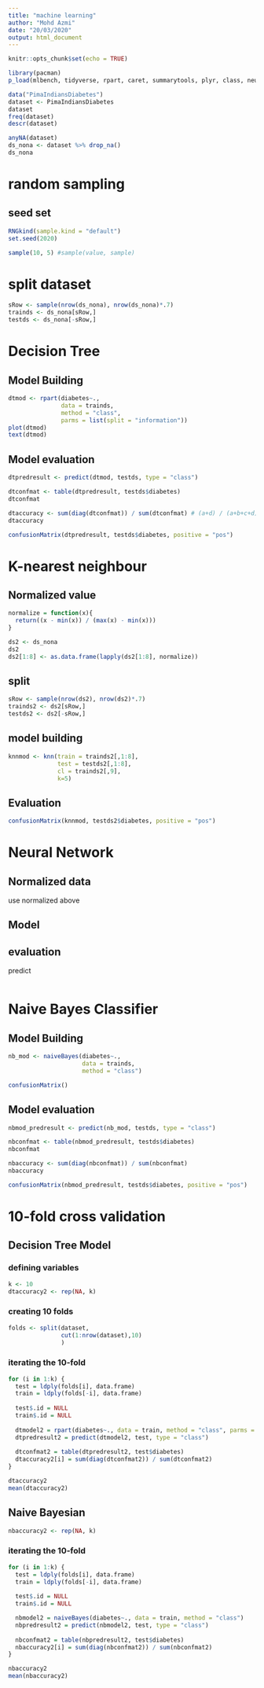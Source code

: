 ```yaml
---
title: "machine learning"
author: "Mohd Azmi"
date: "20/03/2020"
output: html_document
---
```


```r
knitr::opts_chunk$set(echo = TRUE)
```

```r
library(pacman)
p_load(mlbench, tidyverse, rpart, caret, summarytools, plyr, class, neuralnet)
```

```r
data("PimaIndiansDiabetes")
dataset <- PimaIndiansDiabetes
dataset
freq(dataset)
descr(dataset)
```

```r
anyNA(dataset)
ds_nona <- dataset %>% drop_na()
ds_nona
```

# random sampling

## seed set

```r
RNGkind(sample.kind = "default")
set.seed(2020)
```


```r
sample(10, 5) #sample(value, sample)
```

# split dataset

```r
sRow <- sample(nrow(ds_nona), nrow(ds_nona)*.7)
trainds <- ds_nona[sRow,]
testds <- ds_nona[-sRow,]
```

# Decision Tree

## Model Building

```r
dtmod <- rpart(diabetes~.,
               data = trainds,
               method = "class",
               parms = list(split = "information"))
plot(dtmod)
text(dtmod)
```

## Model evaluation

```r
dtpredresult <- predict(dtmod, testds, type = "class")

dtconfmat <- table(dtpredresult, testds$diabetes)
dtconfmat

dtaccuracy <- sum(diag(dtconfmat)) / sum(dtconfmat) # (a+d) / (a+b+c+d) = overall percentage correct
dtaccuracy 
```

```r
confusionMatrix(dtpredresult, testds$diabetes, positive = "pos")

```

# K-nearest neighbour

## Normalized value

```r
normalize = function(x){
  return((x - min(x)) / (max(x) - min(x)))
}
```

```r
ds2 <- ds_nona
ds2
ds2[1:8] <- as.data.frame(lapply(ds2[1:8], normalize))
```

## split

```r

sRow <- sample(nrow(ds2), nrow(ds2)*.7)
trainds2 <- ds2[sRow,]
testds2 <- ds2[-sRow,]
```

## model building

```r
knnmod <- knn(train = trainds2[,1:8],
              test = testds2[,1:8],
              cl = trainds2[,9],
              k=5)

```

## Evaluation

```r
confusionMatrix(knnmod, testds2$diabetes, positive = "pos")
```


# Neural Network

## Normalized data

use normalized above

## Model

## evaluation

predict

```r

```


# Naive Bayes Classifier

## Model Building

```r
nb_mod <- naiveBayes(diabetes~., 
                     data = trainds,
                     method = "class")

confusionMatrix()
```

## Model evaluation

```r
nbmod_predresult <- predict(nb_mod, testds, type = "class")

nbconfmat <- table(nbmod_predresult, testds$diabetes)
nbconfmat

nbaccuracy <- sum(diag(nbconfmat)) / sum(nbconfmat)
nbaccuracy
```

```r
confusionMatrix(nbmod_predresult, testds$diabetes, positive = "pos")
```


# 10-fold cross validation

## Decision Tree Model

### defining variables

```r
k <- 10
dtaccuracy2 <- rep(NA, k)
```

### creating 10 folds

```r
folds <- split(dataset,
               cut(1:nrow(dataset),10)
               )
```


### iterating the 10-fold

```r
for (i in 1:k) {
  test = ldply(folds[i], data.frame)
  train = ldply(folds[-i], data.frame)
  
  test$.id = NULL
  train$.id = NULL
  
  dtmodel2 = rpart(diabetes~., data = train, method = "class", parms = list(split = "information"))
  dtpredresult2 = predict(dtmodel2, test, type = "class")
  
  dtconfmat2 = table(dtpredresult2, test$diabetes)
  dtaccuracy2[i] = sum(diag(dtconfmat2)) / sum(dtconfmat2)
}

dtaccuracy2
mean(dtaccuracy2)
```

## Naive Bayesian 

```r
nbaccuracy2 <- rep(NA, k)
```

### iterating the 10-fold

```r
for (i in 1:k) {
  test = ldply(folds[i], data.frame)
  train = ldply(folds[-i], data.frame)
  
  test$.id = NULL
  train$.id = NULL

  nbmodel2 = naiveBayes(diabetes~., data = train, method = "class")
  nbpredresult2 = predict(nbmodel2, test, type = "class")
  
  nbconfmat2 = table(nbpredresult2, test$diabetes)
  nbaccuracy2[i] = sum(diag(nbconfmat2)) / sum(nbconfmat2)
}

nbaccuracy2
mean(nbaccuracy2)
```
